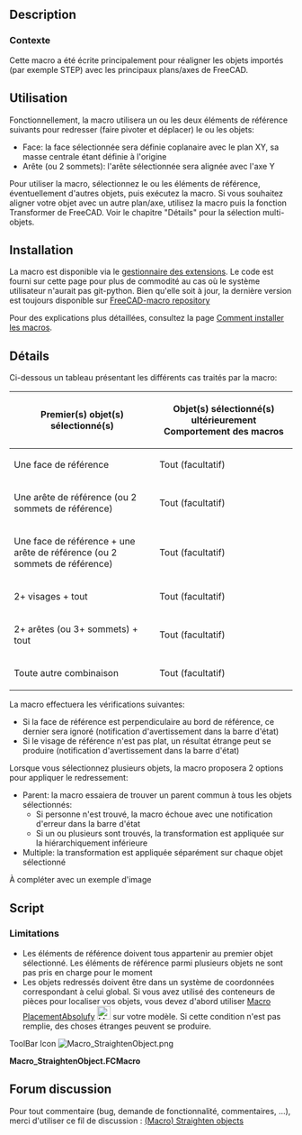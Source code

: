 <languages/>

{{Macro/fr
|Name=StraightenObject
|Name/fr=StraightenObject
|Icon=Macro_StraightenObject.png
|Description=Cette macro aligne un objet avec le système de coordonnées FC en fonction des éléments de référence (face/arête)<br/>Cette macro a été écrite principalement pour réaligner les objets importés (par exemple, STEP) avec les principaux plans / axes de FreeCAD.<br/>utilisez la macro, sélectionnez le ou les éléments de référence, éventuellement d'autres objets, puis exécutez la macro. Si vous souhaitez aligner votre objet avec un autre plan/axe, utilisez la macro puis la fonction Transformer de FreeCAD.
Voir le chapitre "Détails" pour la sélection multi-objets.
|Author=OpenBrain
|Date=2019-06-10
|Version=0.8
|FCVersion= 0.17+
|SeeAlso=[[Macro PlacementAbsolufy|Macro PlacementAbsolufy]] [[Image:Macro_PlacementAbsolufy.png|24px]]
|Download=[https://www.freecadweb.org/wiki/images/c/c9/Macro_StraightenObject.png ToolBar Icon]
}}

==Description==

<span id="Context"></span>
===Contexte===

Cette macro a été écrite principalement pour réaligner les objets importés (par exemple STEP) avec les principaux plans/axes de FreeCAD.

<span id="Usage"></span>
==Utilisation==

Fonctionnellement, la macro utilisera un ou les deux éléments de référence suivants pour redresser (faire pivoter et déplacer) le ou les objets:
* Face: la face sélectionnée sera définie coplanaire avec le plan XY, sa masse centrale étant définie à l'origine
* Arête (ou 2 sommets): l'arête sélectionnée sera alignée avec l'axe Y

Pour utiliser la macro, sélectionnez le ou les éléments de référence, éventuellement d'autres objets, puis exécutez la macro.
Si vous souhaitez aligner votre objet avec un autre plan/axe, utilisez la macro puis la fonction Transformer de FreeCAD.
Voir le chapitre "Détails" pour la sélection multi-objets.

==Installation==

La macro est disponible via le [[Std AddonMgr/fr|gestionnaire des extensions]]. Le code est fourni sur cette page pour plus de commodité au cas où le système utilisateur n'aurait pas git-python. Bien qu'elle soit à jour, la dernière version est toujours disponible sur [https://github.com/FreeCAD/FreeCAD-macros/blob/master/Utility/StraightenObject.FCMacro FreeCAD-macro repository]

Pour des explications plus détaillées, consultez la page [[How to install macros/fr|Comment installer les macros]].

<span id="Details"></span>
==Détails==

Ci-dessous un tableau présentant les différents cas traités par la macro:
{| class = "wikitable"
! Premier(s) objet(s) sélectionné(s) !! Objet(s) sélectionné(s) ultérieurement Comportement des macros
|-
| Une face de référence || Tout (facultatif) || Le premier objet est tourné/déplacé de sorte que la face de référence se trouve sur le plan XY, son centre de masse étant à l'origine. Les autres objets sélectionnés subissent le même mouvement que le premier objet
|-
| Une arête de référence (ou 2 sommets de référence) || Tout (facultatif) || Le premier objet est tourné autour de son centre de masse de sorte que le bord de référence soit parallèle à l'axe Y (aucun décalage n'est appliqué). Les autres objets sélectionnés subissent le même mouvement que le premier objet
|-
| Une face de référence + une arête de référence (ou 2 sommets de référence) || Tout (facultatif) || Le premier objet est tourné / déplacé de sorte que la face de référence se trouve sur le plan XY (son centre de masse étant à l'origine) et le bord de référence est parallèle à l'axe Y. Les autres objets sélectionnés subissent le même mouvement que le premier objet
|-
| 2+ visages + tout || Tout (facultatif) || La macro échoue
|-
| 2+ arêtes (ou 3+ sommets) + tout || Tout (facultatif) || La macro échoue
|-
| Toute autre combinaison || Tout (facultatif) || La macro échoue
|}

La macro effectuera les vérifications suivantes:
* Si la face de référence est perpendiculaire au bord de référence, ce dernier sera ignoré (notification d'avertissement dans la barre d'état)
* Si le visage de référence n'est pas plat, un résultat étrange peut se produire (notification d'avertissement dans la barre d'état)

Lorsque vous sélectionnez plusieurs objets, la macro proposera 2 options pour appliquer le redressement:
* Parent: la macro essaiera de trouver un parent commun à tous les objets sélectionnés:
** Si personne n'est trouvé, la macro échoue avec une notification d'erreur dans la barre d'état
** Si un ou plusieurs sont trouvés, la transformation est appliquée sur la hiérarchiquement inférieure
* Multiple: la transformation est appliquée séparément sur chaque objet sélectionné

À compléter avec un exemple d'image

==Script==

===Limitations===

* Les éléments de référence doivent tous appartenir au premier objet sélectionné. Les éléments de référence parmi plusieurs objets ne sont pas pris en charge pour le moment
* Les objets redressés doivent être dans un système de coordonnées correspondant à celui global. Si vous avez utilisé des conteneurs de pièces pour localiser vos objets, vous devez d'abord utiliser [[Macro PlacementAbsolufy/fr|Macro PlacementAbsolufy]] [[Image:Macro_PlacementAbsolufy.png|24px]] sur votre modèle. Si cette condition n'est pas remplie, des choses étranges peuvent se produire.

ToolBar Icon [[Image:Macro_StraightenObject.png]]

'''Macro_StraightenObject.FCMacro'''

{{MacroCode|code=
#!/usr/bin/python
#####################################
# Copyright (c) openBrain 2019
# Licensed under LGPL v2
#
# This FreeCAD macro will straighten an object vs. root origin based on a selected face or/and a selected edge (or 2 selected vertices)
# * If only a face is selected -> Center of mass of the face is set at origin, and normal to face at this same point is aligned with Z axis
# * If only an edge is selected (or 2 vertices) -> Object is rotated around Z axis (centered at the bounding box center) so that the virtual line between the 2 edge endpoints (or between the 2 vertices) is aligned with X axis
# * If both a face and an edge (or 2 vertices) are selected, both previous effects are applied (at the difference that the Z rotation in centered on the face center of mass)
#
# Selected reference items shall belong to the same object
#
# Main use of the macro is to re-align imported objects with the FreeCAD origin
#
# Version history :
# *0.8 : some typo improvement + commenting for official PR
# *0.75 : adding transaction for correct undo management
# *0.7 : multiple objects support (LIMITATION : reference items shall all belong to first object)(LIMITATION : unexpected results may happen if selected objects are in different coordinate systems)
# *0.6 : change way of reaching PartDesign Body, older has trouble with objects contained in a part
# *0.51 : change reference face alignment so it is considered a bottom face rather than a top one
# *0.5 : beta release
#
#####################################

__Name__ = 'StraigthenObject'
__Comment__ = 'Straighten an object by a face and/or an edge (or 2 vertices)'
__Author__ = 'openBrain'
__Version__ = '0.8'
__Date__ = '2019-06-10'
__License__ = 'LGPL v2'
__Web__ = 'https://www.freecadweb.org/wiki/Macro_StraightenObject'
__Wiki__ = 'https://www.freecadweb.org/wiki/Macro_StraightenObject'
__Icon__ = ''
__Help__ = 'Select face and/or edge to guide object straightening then run the macro'
__Status__ = 'Beta'
__Requires__ = 'FreeCAD >= 0.17'
__Communication__ = 'https://forum.freecadweb.org/viewtopic.php?f=22&t=35191'

__dbg__ = False #True for debugging

from PySide import QtGui

def cslM(msg):
    FreeCAD.Console.PrintMessage('\n')
    FreeCAD.Console.PrintMessage(msg)

def cslW(msg):
    FreeCAD.Console.PrintMessage('\n')
    FreeCAD.Console.PrintWarning(msg)

def cslE(msg):
    FreeCAD.Console.PrintMessage('\n')
    FreeCAD.Console.PrintError(msg)

def cslD(msg):
    if __dbg__:
        FreeCAD.Console.PrintMessage('\n')
        FreeCAD.Console.PrintMessage("Debug : " + str(msg))

_0Vec_ = FreeCAD.Vector(0, 0, 0)
_XVec_ = FreeCAD.Vector(1, 0, 0)
_YVec_ = FreeCAD.Vector(0, 1, 0)
_ZVec_ = FreeCAD.Vector(0, 0, 1)

if __dbg__:  ##Clear report view in debug mode
    FreeCADGui.getMainWindow().findChild(QtGui.QTextEdit, "Report view").clear()

cslM("Starting Straighten Object macro")
cslD("Getting selected objects to define targets")

selError = False #true if incorrect selection made
cancelOp = False #true if operation canceled by user

if len(FreeCADGui.Selection.getSelection()) > 1: #if several objet selected
    cslD("Multiple objects selected, asking user what to do")
    msgb = QtGui.QMessageBox() ##create a message box to ask for user choice & populate it
    msgb.setWindowTitle("Multiple objects selected")
    msgb.setText("""You have selected multiple objects
        This is experimental feature, unexpected results may happen if objects are in different coordinate systems
        Click 'Parent' to try to find a common parent and apply transformation to it
        Click 'Multiple' to apply transformation on all objects individually
        Click 'Cancel' to cancel operation""")
    msgb.setInformativeText("!!! Reference face and/or line shall belong to the 1st selected object !!!")
    msgb.setIcon(QtGui.QMessageBox.Question)
    pbut = msgb.addButton("Parent", QtGui.QMessageBox.AcceptRole) #button for 'Parent' mode
    mbut = msgb.addButton("Multiple", QtGui.QMessageBox.AcceptRole) #button for "Multiple' mode
    cbut = msgb.addButton("Cancel", QtGui.QMessageBox.RejectRole) #button to cancel operation
    msgb.exec_() #display message box
    if msgb.clickedButton() == pbut: #if 'Parent' mode selected
        cslD("Parent mode selected, will search for a common one")
        plist = FreeCADGui.Selection.getSelection()[0].InListRecursive #initialize the parent list
        for obj in FreeCADGui.Selection.getSelection(): #for each object in selection
            plist = list(set(plist).intersection(obj.InListRecursive)) #search common parent with previous objects
        cslD("Found common parent(s) : " + str([str(p.Label) for p in plist]) + " / if several, choose the first one")
        if len(plist) == 0: #if no common parent found
            selError = True
            cslE("No common parent found")
        else: #if common parent found
            target = [plist[0]] #take the lowest level one as target
            cslD("Selected parent as target : " + str(target[0].Label))
    elif msgb.clickedButton() == mbut: #if 'Multiple' mode selected
        cslD("Multiple mode selected, will apply on all objects")
        target = FreeCADGui.Selection.getSelection() #take all selection as target
    else: #if operation canceled
        cancelOp = True
        cslD("Operation canceled by user")
elif len(FreeCADGui.Selection.getSelection()) == 1: #if only one object selected
    target = FreeCADGui.Selection.getSelection() #take it as target
else: #no object selected
    selError = True
    cslE("No object selected")

if not(selError or cancelOp): #if a valid selection is available
    cslD("Target(s) after mode application : " + str(target[0].Label))
    cslD("Checking if PartDesign feature selected")
    for cnt, t in enumerate(target): #going through the targets
        try:
            while str(t.TypeId)[:10] == 'PartDesign' and str(t.TypeId) != 'PartDesign::Body': #while object is in a PartDesign and is not the Body
                t = t.getParentGeoFeatureGroup() #try its parent as new target
        except: #if a PartDesign object has no containing Body
            selError = True
            cslE("Found a PartDesign object not in a Body")
            break
        target[cnt] = t #update target

    target = list(set(target).intersection(target)) #remove duplicates to prevent applying 2 times transformation on same object
    cslD("Final target(s) : " + str([str(t.Label) for t in target]))

    cslD("Getting reference items")

    refFaceDef = False #true if a reference face is selected
    refPt1Def = False #true if one reference point is found selected
    refPt2Def = False #true if another reference point is found selected

    cslD("Subobjects : " +str(FreeCADGui.Selection.getSelectionEx()[0].SubElementNames))
    for selItem in FreeCADGui.Selection.getSelectionEx()[0].SubObjects: #going through selected items of first object
        if isinstance(selItem, Part.Face): #if it's a face
            if not refFaceDef: #if reference face not yet defined
                refFace = selItem #define it
                refFaceDef = True #and remember
            else:
                selError = True #too much faces selected
                cslE("Too much reference faces selected")
        elif isinstance(selItem, Part.Edge): #if it's an edge
            if not refPt1Def and not refPt2Def: #if reference points not yet defined
                refPt1 = selItem.Vertexes[0] #define 1st reference point as first edge point
                refPt1Def = True #and remember
                refPt2 = selItem.Vertexes[len(selItem.Vertexes)-1] #define 2nd reference point as last edge point
                refPt2Def = True #and remember
            else:
                selError = True #too much points selected
                cslE("Too much reference points selected (vertices or edges)")
        elif isinstance(selItem, Part.Vertex): #if it's a vertex
            if not refPt1Def: #if 1st reference point not yet defined
                refPt1 = selItem #define it
                refPt1Def = True #and remember
            elif not refPt2Def: #if 2nd reference point not yet defined
                refPt2 = selItem #define it
                refPt2Def = True #and remember
            else:
                selError = True #too much points selected
                cslE("Too much reference points selected (vertices or edges)")
        else:
            selError = True #incorrect type of item selected
            cslE("Incorrect type of item selected")

if cancelOp:
    cslM("Operation canceled by user ... exiting")
elif selError or (bool(refPt1Def) != bool(refPt2Def)) or (not (refPt1Def or refPt2Def or refFaceDef)): #if selection error or only one reference point defined or no reference face/point defined
    cslE("Selection error : see report view & documentation for more details ... Exiting")
else:
    FreeCAD.ActiveDocument.openTransaction("Straighten objects") #open new transaction for undo management
    cslD("Starting Transformation")
    obj = FreeCADGui.Selection.getSelection()[0] # take as reference the first object selected for transformation
    shiftVec = _0Vec_ #no shift move by defaut
    faceRot = FreeCAD.Rotation(_ZVec_, _ZVec_) #no reference rotation by default
    lineRot = FreeCAD.Rotation(_ZVec_, _ZVec_) #no reference line by default
    normVec = _ZVec_ #normal is the Z axis by default
    rotCenter = obj.Shape.BoundBox.Center #center of rotation at object bounding box center by default
    warning = False #True if a warning appears

    if refFaceDef: #if a reference face has been defined
        cslD("A reference face is available")
        faceCurv = refFace.curvatureAt(refFace.Surface.parameter(refFace.CenterOfMass)[0], refFace.Surface.parameter(refFace.CenterOfMass)[1]) #calculating face curvature at center of mass
        cslD("Curvature : " + str(faceCurv))
        if faceCurv != (0, 0): #if reference face is not flat at its center of mass
            warning = True
            cslW("Reference face is not flat at its center of mass, unexpected results may happen") #warn user about it
        rotCenter = refFace.CenterOfMass #changing center of rotation to center of mass of reference face
        shiftVec -= refFace.CenterOfMass #the reference face will be centered
        normVec = refFace.normalAt(refFace.Surface.parameter(refFace.CenterOfMass)[0], refFace.Surface.parameter(refFace.CenterOfMass)[1]) #getting normal vector at face center of mass
        faceRot = FreeCAD.Rotation(normVec, -_ZVec_) #calculate needed rotation to align the reference face with Z axis
        for t in target:
            t.Placement = FreeCAD.Placement(_0Vec_, faceRot, rotCenter).multiply(t.Placement) #rotate targets to align reference face normal with Z axis
        cslD("Targets rotated to match reference face normal with Z axis")
    if refPt1Def: #if reference points have been defined
        cslD("Reference points are available")
        lineVec = refPt2.Point - refPt1.Point #calculate vector (reference line) defined by reference points
        lineVecMod = faceRot.multVec(lineVec) #reference line has maybe been modified by previous object rotation
        lineNorm = lineVecMod.projectToPlane(_0Vec_, _ZVec_) #calculate line projection on XY plane
        cslD("Normality : " + str(lineNorm))
        if lineNorm == _0Vec_: #if reference line is perpendicular to rotating plane
            warning = True
            cslW("Line reference is aligned with normal, line alignment will be ignored") #warn user about it
        else:
            lineRot = FreeCAD.Rotation(lineNorm, _XVec_) #calculate needed rotation to align with X axis
            for t in target:
                t.Placement = FreeCAD.Placement(_0Vec_, lineRot, rotCenter).multiply(t.Placement) #rotate targets to align reference line with X axis
            cslD("Targets rotated to match reference line with X axis")

    for t in target:
        t.Placement.move(shiftVec) #finally shift targets if needed
    cslD("Targets shift")
    FreeCAD.ActiveDocument.commitTransaction() #commit transaction
    if warning:
        cslW("Macro terminated with warning(s), see report view & documentation for more details")
    else :
        cslM("Macro terminated correctly")
      
}}

==Forum discussion==

Pour tout commentaire (bug, demande de fonctionnalité, commentaires, ...), merci d'utiliser ce fil de discussion : [https://forum.freecadweb.org/viewtopic.php?f=22&t=35191 (Macro) Straighten objects]